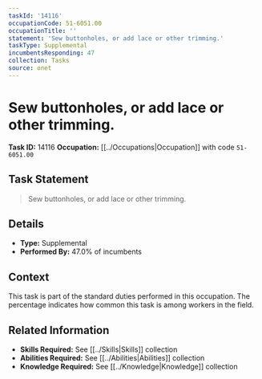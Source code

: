 ```yaml
---
taskId: '14116'
occupationCode: 51-6051.00
occupationTitle: ''
statement: 'Sew buttonholes, or add lace or other trimming.'
taskType: Supplemental
incumbentsResponding: 47
collection: Tasks
source: onet
---
```

# Sew buttonholes, or add lace or other trimming.

**Task ID:** 14116
**Occupation:** [[../Occupations|Occupation]] with code `51-6051.00`

## Task Statement

> Sew buttonholes, or add lace or other trimming.

## Details

- **Type:** Supplemental
- **Performed By:** 47.0% of incumbents

## Context

This task is part of the standard duties performed in this occupation. The percentage indicates how common this task is among workers in the field.

## Related Information

- **Skills Required:** See [[../Skills|Skills]] collection
- **Abilities Required:** See [[../Abilities|Abilities]] collection
- **Knowledge Required:** See [[../Knowledge|Knowledge]] collection

